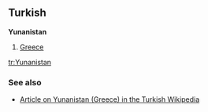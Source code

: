 ==Turkish==
'''Yunanistan'''
{{wikipedia}}
#[[Greece]]

[[tr:Yunanistan]]

===See also===
*[http://tr.wikipedia.org/wiki/Yunanistan Article on Yunanistan (Greece) in the Turkish Wikipedia]